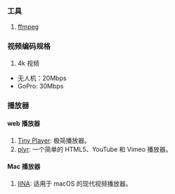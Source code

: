 ### 工具

1. [ffmpeg](./video/ffmpeg.mdx)

### 视频编码规格

1. 4k 视频

- 无人机：20Mbps
- GoPro: 30Mbps

### 播放器

#### web 播放器

1. [Tiny Player](https://tiny-player.vercel.app/): 极简播放器。<Badge github="https://github.com/wangrongding/tiny-player" />
2. [plyr](https://plyr.io/): 一个简单的 HTML5、YouTube 和 Vimeo 播放器。<Badge github="https://github.com/sampotts/plyr" npm="plyr" />

#### Mac 播放器

1. [IINA](https://iina.io/): 适用于 macOS 的现代视频播放器。<Badge github="https://github.com/iina/iina" />
